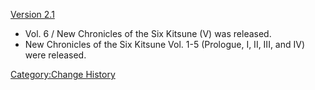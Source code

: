 [[Version 2.1]]
*Vol. 6 / New Chronicles of the Six Kitsune (V) was released.
*New Chronicles of the Six Kitsune Vol. 1-5 (Prologue, I, II, III, and IV) were released.
<noinclude>[[Category:Change History]]</noinclude>